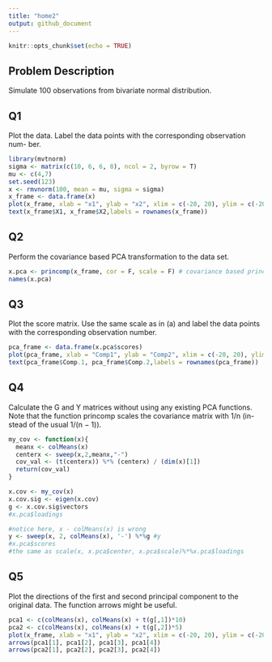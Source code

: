 ```yaml
---
title: "home2"
output: github_document
---
```


```r
knitr::opts_chunk$set(echo = TRUE)
```

## Problem Description

Simulate 100 observations from bivariate normal distribution.

## Q1

Plot the data. Label the data points with the corresponding observation num-
ber.

```r
library(mvtnorm)
sigma <- matrix(c(10, 6, 6, 8), ncol = 2, byrow = T)
mu <- c(4,7)
set.seed(123)
x <- rmvnorm(100, mean = mu, sigma = sigma)
x_frame <- data.frame(x)
plot(x_frame, xlab = "x1", ylab = "x2", xlim = c(-20, 20), ylim = c(-20, 20))
text(x_frame$X1, x_frame$X2,labels = rownames(x_frame))
```

## Q2

Perform the covariance based PCA transformation to the data set.

```r
x.pca <- princomp(x_frame, cor = F, scale = F) # covariance based princomp
names(x.pca)
```

## Q3

Plot the score matrix. Use the same scale as in (a) and label the data points
with the corresponding observation number.

```r
pca_frame <- data.frame(x.pca$scores)
plot(pca_frame, xlab = "Comp1", ylab = "Comp2", xlim = c(-20, 20), ylim = c(-20, 20))
text(pca_frame$Comp.1, pca_frame$Comp.2,labels = rownames(pca_frame))
```

## Q4

Calculate the G and Y matrices without using any existing PCA functions.
Note that the function princomp scales the covariance matrix with 1/n (in-
stead of the usual 1/(n − 1)).

```r
my_cov <- function(x){
  meanx <- colMeans(x)
  centerx <- sweep(x,2,meanx,"-")
  cov_val <- (t(centerx)) %*% (centerx) / (dim(x)[1])
  return(cov_val)
}

x.cov <- my_cov(x)
x.cov.sig <- eigen(x.cov)
g <- x.cov.sig$vectors
#x.pca$loadings

#notice here, x - colMeans(x) is wrong
y <- sweep(x, 2, colMeans(x), '-') %*%g #y
#x.pca$scores
#the same as scale(x, x.pca$center, x.pca$scale)%*%x.pca$loadings

```

## Q5 

Plot the directions of the first and second principal component to the original
data. The function arrows might be useful.

```r
pca1 <- c(colMeans(x), colMeans(x) + t(g[,1])*10)
pca2 <- c(colMeans(x), colMeans(x) + t(g[,2])*5)
plot(x_frame, xlab = "x1", ylab = "x2", xlim = c(-20, 20), ylim = c(-20, 20))
arrows(pca1[1], pca1[2], pca1[3], pca1[4])
arrows(pca2[1], pca2[2], pca2[3], pca2[4])
```


